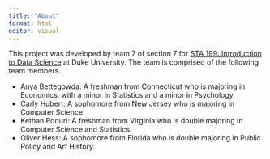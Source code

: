 ```yaml
---
title: "About"
format: html
editor: visual
---
```


This project was developed by team 7 of section 7 for [STA 199: Introduction to Data Science](https://sta199-s23-2.github.io/) at Duke University. The team is comprised of the following team members.

-   Anya Bettegowda: A freshman from Connecticut who is majoring in Economics, with a minor in Statistics and a minor in Psychology.
-   Carly Hubert: A sophomore from New Jersey who is majoring in Computer Science.
-   Kethan Poduri: A freshman from Virginia who is double majoring in Computer Science and Statistics.
-   Oliver Hess: A sophomore from Florida who is double majoring in Public Policy and Art History.

